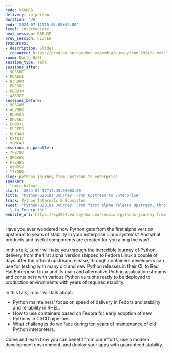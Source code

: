 ```yaml
---
code: VXUKR3
delivery: in-person
duration: '30'
end: '2024-07-11T15:05:00+02:00'
level: intermediate
next_session: RBBU3M
prev_session: FLJFEG
resources:
- description: Slides
  resource: https://program.europython.eu/media/europython-2024/submissions/VXUKR3/resources/slides_-_Lumir_-_edited_0z1RdJI.pdf
room: North Hall
session_type: Talk
sessions_after:
- 9DSSHZ
- KUABAE
- N3R9HN
- PKJ38J
- RBBU3M
- W8R9CT
sessions_before:
- 9G8GWM
- ALVMH3
- BUH9SD
- DH3AE7
- EN98JL
- FLJFEG
- KLXQAM
- KXF8JY
- VFMXAD
sessions_in_parallel:
- 7F87N3
- 8MGKUK
- K7ZHBG
- U9MDSV
- Y3YDNQ
slug: pythons-journey-from-upstream-to-enterprise
speakers:
- lumir-balhar
start: '2024-07-11T14:35:00+02:00'
title: "Python\u2019s Journey: From Upstream to Enterprise"
track: Python Internals & Ecosystem
tweet: "Python\u2019s Journey: From first alpha release upstream, through Fedora Linux\
  \ to Enterprise"
website_url: https://ep2024.europython.eu/session/pythons-journey-from-upstream-to-enterprise
---
```


Have you ever wondered how Python gets from the first alpha version upstream to years of stability in your enterprise Linux systems? And what products and useful components are created for you along the way?

In this talk, Lumír will take you through the incredible journey of Python delivery from the first alpha version shipped to Fedora Linux a couple of days after the official upstream release, through containers developers can use for testing with many old and new Python releases in their CI, to Red Hat Enterprise Linux and its main and alternative Python application streams and containers with various Python versions ready to be deployed to production environments with years of required stability.

In this talk, Lumír will talk about:
* Python maintainers’ focus on speed of delivery in Fedora and stability and reliability in RHEL.
* How to use containers based on Fedora for early adoption of new Pythons in CI/CD pipelines.
* What challenges do we face during ten years of maintenance of old Python interpreters.

Come and learn how you can benefit from our efforts, use a modern development environment, and deploy your apps with guaranteed stability.

